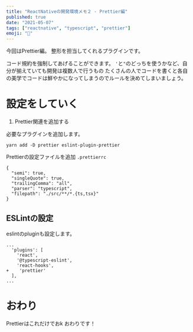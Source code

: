 ```yaml
---
title: "ReactNativeの開発環境メモ２ - Prettier編"
published: true
date: "2021-05-07"
tags: ["reactnative", "typescript", "prettier"]
emoji: "📱"
---
```


今回はPrettier編。
整形を担当してくれるプラグインです。

コード規約を強制してあげることができます。
`'`と`"`のどっちを使うかなど、自分が揃えていても開発は複数人で行うもの
たくさんの人でコードを書くと各自の美学でコードは鮮やかになってしまうのでルールを決めてしまいましょう。

# 設定をしていく

1. Prettier関連を追加する

必要なプラグインを追加します。
```
yarn add -D prettier eslint-plugin-prettier
```

 Prettierの設定ファイルを追加
`.prettierrc`
```
{
  "semi": true,
  "singleQuote": true,
  "trailingComma": "all",
  "parser": "typescript",
  "filepath": "./src/**/*.{ts,tsx}"
}

```


## ESLintの設定
eslintのpluginも設定します。
```
...
  'plugins': [
    'react',
    '@typescript-eslint',
    'react-hooks',
+    'prettier'
  ],
...
```

# おわり
Prettierはこれだけでおk
おわりです！
